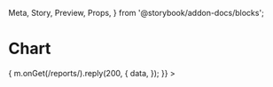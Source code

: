   Meta,
  Story,
  Preview,
  Props,
} from '@storybook/addon-docs/blocks';

<Meta title="Admin/Chart" component={Chart} />

# Chart

<Preview>
  <Story name="Bar">
    <Location>
      <MockRestAdapter
        delay={5000}
        define={(m) => {
          m.onGet(/reports/).reply(200, {
            data,
          });
        }}
      >
        <Chart
          component="Bar"
          template="foo"
          title="Example"
        />
      </MockRestAdapter>
    </Location>
  </Story>
</Preview>
